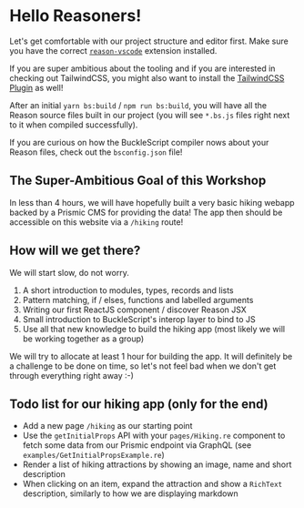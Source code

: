 
# Hello Reasoners!

Let's get comfortable with our project structure and editor first. Make sure you have the correct
[`reason-vscode`](https://marketplace.visualstudio.com/items?itemName=jaredly.reason-vscode)
extension installed.

If you are super ambitious about the tooling and if you are interested in
checking out TailwindCSS, you might also want to install the [TailwindCSS
Plugin](https://marketplace.visualstudio.com/items?itemName=bradlc.vscode-tailwindcss)
as well!

After an initial `yarn bs:build` / `npm run bs:build`, you will have all the Reason source files
built in our project (you will see `*.bs.js` files right next to it when
compiled successfully).

If you are curious on how the BuckleScript compiler nows about your Reason
files, check out the `bsconfig.json` file!


## The Super-Ambitious Goal of this Workshop

In less than 4 hours, we will have hopefully built a very basic hiking webapp
backed by a Prismic CMS for providing the data! The app then should be accessible on
this website via a `/hiking` route!

## How will we get there?

We will start slow, do not worry.

1. A short introduction to modules, types, records and lists
1. Pattern matching, if / elses, functions and labelled arguments
1. Writing our first ReactJS component / discover Reason JSX
1. Small introduction to BuckleScript's interop layer to bind to JS
1. Use all that new knowledge to build the hiking app (most likely we will be working together as a group)

We will try to allocate at least 1 hour for building the app. It will definitely
be a challenge to be done on time, so let's not feel bad when we don't get
through everything right away :-)

## Todo list for our hiking app (only for the end)

- Add a new page `/hiking` as our starting point
- Use the `getInitialProps` API with your `pages/Hiking.re` component to fetch some data from our Prismic endpoint via GraphQL (see `examples/GetInitialPropsExample.re`)
- Render a list of hiking attractions by showing an image, name and short
  description
- When clicking on an item, expand the attraction and show a `RichText`
  description, similarly to how we are displaying markdown